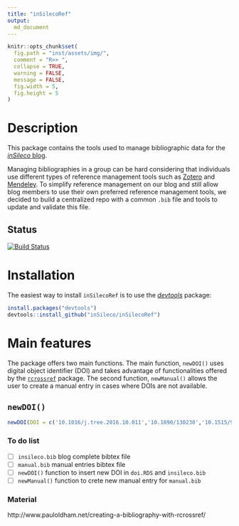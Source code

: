 ```yaml
---
title: "inSilecoRef"
output:
  md_document
---
```


<!--

setwd('/users/davidbeauchesne/dropbox/phd/inSilecoRef/')
rmarkdown::render('./README.Rmd', 'md_document')

-->

```r
knitr::opts_chunk$set(
  fig.path = "inst/assets/img/",
  comment = "R>> ",
  collapse = TRUE,
  warning = FALSE,
  message = FALSE,
  fig.width = 5,
  fig.height = 5
)
```

# Description

This package contains the tools used to manage bibliographic data for the
[*inSileco* blog](https://insileco.github.io/).

Managing bibliographies in a group can be hard considering that individuals
use different types of reference management tools such as
[Zotero](https://www.zotero.org/) and [Mendeley](https://www.mendeley.com/).
To simplify reference management on our blog and still allow blog members to
use their own preferred reference management tools, we decided to build a
centralized repo with a common `.bib` file and tools to update and validate
this file.

## Status

[![Build Status](https://travis-ci.org/inSileco/inSileco.github.io.svg?branch=dev)](https://travis-ci.org/inSileco/inSileco.github.io)


# Installation

The easiest way to install `inSilecoRef` is to use the
[*devtools*](http://cran.r-project.org/web/packages/devtools/index.html) package:

```r
install.packages("devtools")
devtools::install_github("inSileco/inSilecoRef")
```

# Main features

The package offers two main functions. The main function, `newDOI()` uses
digital object identifier (DOI) and takes advantage of functionalities offered
by the [`rcrossref`](https://ropensci.org/tutorials/rcrossref_tutorial/) package.
The second function, `newManual()` allows the user to create a manual entry in
cases where DOIs are not available.

## `newDOI()`

```r
newDOI(DOI = c('10.1016/j.tree.2016.10.011','10.1890/130230','10.1515/9781400881376'))
```


### To do list

- \[ \] `insileco.bib` blog complete bibtex file
- \[ \] `manual.bib` manual entries bibtex file
- \[ \] `newDOI()` function to insert new DOI in `doi.RDS` and `insileco.bib`
- \[ \] `newManual()` function to crete new manual entry for `manual.bib`


### Material

http://www.pauloldham.net/creating-a-bibliography-with-rcrossref/
